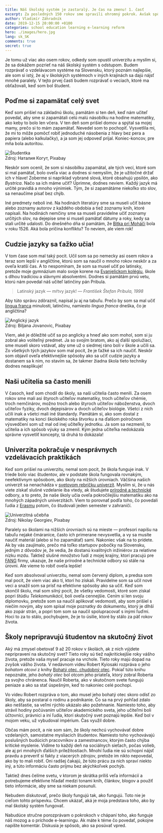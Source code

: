 ```yaml
---
title: Náš školský systém je zastaralý. Je čas na zmenu! 1. časť
excerpt: Za posledných 150 rokov sme spravili ohromný pokrok. Avšak spôsob, akým sa učíme v školách, sa veľmi nezmenil.
author: Vladimír Záhradník
date: 2019-12-15 20:00:00 +0100
categories: school education learning e-learning reform
hero: ./images/hero.jpg
lang: sk_SK
comments: true
secret: true
---
```


Je tomu už viac ako osem rokov, odkedy som opustil univerzitu a myslím si, že sa dokážem pozrieť na náš školský systém s odstupom. Budem rozprávať o vzdelávacom systéme na Slovensku, ktorý poznám najlepšie, ale som si istý, že aj v školských systémoch v iných krajinách sa dajú nájsť mnohé paralely. V tejto prvej časti budem rozprávať o veciach, ktoré ma obťažovali, keď som bol študent.

## Poďme si zapamätať celý svet
Keď som prišiel na základnú školu, pamätám si ten deň, keď nám učiteľ povedal, aby sme si zapamätali celú malú násobilku na hodine matematiky, ako keby to bolo len včera. V ten deň som prišiel domov a spýtal sa mojej mamy, prečo si to mám zapamätať. Nevedel som to pochopiť. Vysvetlila mi, že mi to môže pomôcť robiť jednoduché násobenia z hlavy bez pera a papiera (alebo kalkulačky), a ja som jej odpoveď prijal. Koniec-koncov, pre mňa bola autoritou.

<div className="Image__Large">
  <img src="./images/study-girl.jpg" alt="Študentka" />
  <figcaption>Zdroj: Наталия Когут, Pixabay</figcaption>
</div>

Neskôr som ocenil, že som si násobilku zapamätal, ale tých vecí, ktoré som si mal pamätať, bolo oveľa viac a dodnes si nemyslím, že je užitočné držať ich v hlave! Zoberme si napríklad vybrané slová, ktoré obsahujú ypsilón, ako *Bystrica*. Načo sa ich máme učiť? Úprimne, dodnes neviem. Každý jazyk má určité pravidlá a mnoho výnimiek. Tým, že si zapamätáme niekoľko sto slov, sa nenaučíme písať bez chýb.

Iné predmety neboli iné. Na hodinách literatúry sme sa museli učiť básne alebo zoznamy autorov z každého obdobia a tiež zoznamy kníh, ktoré napísali. Na hodinách nemčiny sme sa museli pravidelne učiť zoznamy určitých slov, na dejepise sme si museli pamätať dátumy a roky, kedy sa stali určité udalosti. Do dnešného dňa si pamätám, že [Bitka pri Moháči][mohacs] bola v roku 1526. Aká bola príčina konfliktu? To neviem, ale viem rok!

## Cudzie jazyky sa ťažko učia!
V tom čase som mal taký pocit. Učil som sa po nemecky asi osem rokov a teraz som lepší v angličtine, ktorú som sa naučil o mnoho rokov neskôr a za oveľa kratší čas. A to nespomínam, že som sa musel učiť po latinsky, pretože moje gymnázium malo svoje korene na [Evanjelickom kolégiu][kolegium], škole s dlhou tradíciou a slávnymi absolventmi. Dodnes si pamätám prvú vetu, ktorú nám povedal náš učiteľ latinčiny pán Pribula.

> Latinský jazyk — mŕtvy jazyk!
> — <cite>František Štefan Pribula, 1998</cite>

Aby túto správu zdôraznil, napísal ju aj na tabuľu. Prečo by som sa mal učiť [lingua franca][lingua-franca] minulosti, latinčinu, namiesto *lingua franca* dneška, čo je angličtina?

<div className="Image__Large">
  <img src="./images/english-blackboard.jpg" alt="Anglický jazyk" />
  <figcaption>Zdroj: Biljana Jovanovic, Pixabay</figcaption>
</div>

Viem, aké je dôležité učiť sa po anglicky a hneď ako som mohol, som si ju zobral ako voliteľný predmet. Ja so svojím bratom, ako aj ďalší spolužiaci, sme museli skoro vstávať, aby sme už o siedmej ráno boli v škole a učili sa. Zo všetkých tých jazykov som mal pocit, že je ťažké sa ich naučiť. Neskôr som objavil oveľa efektívnejšie spôsoby ako sa učiť cudzie jazyky a dostanem sa k nim, no stavím sa, že takmer žiadna škola tieto techniky dodnes neaplikuje!

## Naši učitelia sa často menili
V časoch, keď som chodil do školy, sa naši učitelia často menili. Za osem rokov sme mali asi štyroch učiteľov matematiky, troch učiteľov chémie, troch nemčinárov, možno troch alebo štyroch učiteľov náboženstva, dvoch učiteľov fyziky, dvoch dejepisárov a dvoch učiteľov biológie. Všetci z nich učili inak a všetci mali iné štandardy. Pamätám si, ako som dostal z matematiky na konci školského roka štvorku a na ďalšom polročnom výsvedčení som už mal od inej učiteľky jednotku. Ja som sa nezmenil, to učitelia a ich spôsob výuky sa zmenil. Kým jedna učiteľka nedokázala správne vysvetliť koncepty, tá druhá to dokázala!

## Univerzita pokračuje v nesprávnych vzdelávacích praktikách
Keď som prišiel na univerzitu, nemal som pocit, že škola funguje inak. V triede bolo viac študentov, ale v podstate škola fungovala rovnakým, neefektívnym spôsobom, ako školy na nižších úrovniach. Väčšina našich univerzít sa nenachádza v [svetovom rebríčku univerzít][university-rankings]. Myslím si, že u nás viete získať slušné vzdelanie iba vtedy, ak študujete [prírodné a technické][stem] odbory, a to preto, že naše školy učia oveľa pokročilejšiu matematiku ako na mnohých západných univerzitách. Viem to porovnať podľa toho, čo povedali ľudia z [Erasmu][erasmus] potom, čo študovali jeden semester v zahraničí.

<div className="Image__Large">
  <img src="./images/university-classroom.jpg" alt="Univerzitná učebňa" />
  <figcaption>Zdroj: Nikolay Georgiev, Pixabay</figcaption>
</div>

Paralely so školami na nižších úrovniach sú na mieste — profesori napíšu na tabuľu nejaké čmáranice, často ich primerane nevysvetlia, a vy sa musíte naučiť materiál (alebo si ho zapamätať) sami. Nakoniec však na to prídete. Ak by vás zaujímalo, prečo má toľko startupov pobočky na Slovensku, jedným z dôvodov je, že vedia, že dostanú kvalitných inžiniérov za relatívne nízku mzdu. Taktiež slušné množstvo ľudí z mojej krajiny, ktorí pracujú pre [FANG][fang] firmy, ukazuje, že naše prírodné a technické odbory sú stále na úrovni. Ale vieme to robiť oveľa lepšie!

Keď som absolvoval univerzitu, nemal som červený diplom, a predsa som mal pocit, že viem viac ako tí, ktorí ho získali. Pravidelne som sa učil nové veci a snažil som sa prísť na efektívne spôsoby ako sa učiť. Keď som skončil školu, mal som silný pocit, že všetky vedomosti, ktoré som získal popri štúdiu *Telekomunikácií*, boli oveľa cennejšie. Cením si len svoju diplomovku, pretože som sa naučil aplikovať vedomosti, aby som prišiel s niečím novým, aby som spísal moje poznatky do dokumentu, ktorý je dlhší ako zopár strán, a popri tom som sa naučil spolupracovať s inými ľuďmi. Hoci to za to stálo, pochybujem, že je to úsilie, ktoré by stálo za päť rokov života.

## Školy nepripravujú študentov na skutočný život
Aký má zmysel obetovať 9 až 20 rokov v školách, ak z nich výjdete nepripravení na skutočný svet? Tieto roky sú tiež najkritickejšie roky vášho života, pretože vaša myseľ pracuje na vrchole. Tieto roky majú dopad na zvyšok vášho života. V nedávnom videu Robert Kyiosaki rozpráva o jeho *bohatom otcovi* z knihy [Bohatý otec, chudobný otec][rich-dad]. Pokiaľ túto knihu nepoznáte, jeho *bohatý otec* bol otcom jeho priateľa, ktorý zobral Roberta za svojho chránenca. Naučil Roberta, ako v skutočnom svete fungujú peniaze a ako sa stať úspešným, keď to nakoniec celé pochopí.

<div class="Image__Medium">
  <YouTube videoId="azq0S0DKS50" />
</div>

Vo videu Robert rozpráva o tom, ako musel jeho bohatý otec skoro odísť zo školy, aby sa postaral o rodinu a podnikanie. Čo sa na prvý pohľad zdalo ako nešťastie, sa veľmi rýchlo ukázalo ako požehnanie. Namiesto toho, aby strávil hodiny počúvaním učiteľov akademického sveta, jeho učiteľmi boli účtovníci, právnici a iní ľudia, ktorí skutočný svet poznajú lepšie. Keď bol v mojom veku, už vybudoval impérium. Čas využil dobre.

Občas mám pocit, a nie som sám, že školy nechcú vychovávať dobre vzdelaných, samostatne mysliacich študentov. Namiesto toho vychovávajú poslušných budúcich pracovníkov a zamestnancov, ktorým často chýba kritické myslenie. Vidíme to každý deň na sociálnych sieťach, počas volieb, ale aj pri mnohých ďalších príležitostiach. Mnohí ľudia nie sú schopní nájsť pravdu a preveriť si fakty z viacerých zdrojov, pretože im nikto nepovedal, ako by to mali robiť. Oni radšej čakajú, že túto prácu za nich spraví niekto iný, a túto informáciu často príjmu bez akýchkoľvek pochýb.

Taktiež dnes čelíme svetu, v ktorom je skrátka príliš veľa informácií a potrebujeme efektívne hľadať medzi tonami kníh, článkov, blogov a použiť tieto informácie, aby sme sa niekam posunuli.

Nebudem diskutovať, prečo školy fungujú tak, ako fungujú. Toto nie je cieľom tohto príspevku. Chcem ukázať, aká je moja predstava toho, ako by mal školský systém fungovať.

Nabudúce stručne porozprávam o pokrokoch v chápaní toho, ako funguje náš mozog a o príchode e-learningu. Ak máte k téme čo povedať, pokojne napíšte komentár. Diskusia je spôsob, ako sa posúvať vpred.

[//]: # (Used references)
[mohacs]: https://en.wikipedia.org/wiki/Battle_of_Moh%C3%A1cs
[kolegium]: https://sk.wikipedia.org/wiki/Evanjelick%C3%A9_kol%C3%A9gium
[lingua-franca]: https://cs.wikipedia.org/wiki/Lingua_franca
[university-rankings]: https://www.topuniversities.com/university-rankings/world-university-rankings/2019
[stem]: https://en.wikipedia.org/wiki/Science%2C_technology%2C_engineering%2C_and_mathematics
[fang]: https://www.investopedia.com/terms/f/fang-stocks-fb-amzn.asp
[erasmus]: https://cs.wikipedia.org/wiki/Program_Erasmus
[rich-dad]: https://www.richdad.com/